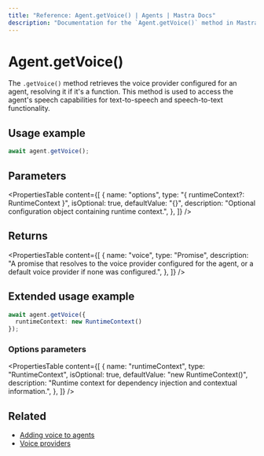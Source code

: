 ```yaml
---
title: "Reference: Agent.getVoice() | Agents | Mastra Docs"
description: "Documentation for the `Agent.getVoice()` method in Mastra agents, which retrieves the voice provider for speech capabilities."
---
```


# Agent.getVoice()

The `.getVoice()` method retrieves the voice provider configured for an agent, resolving it if it's a function. This method is used to access the agent's speech capabilities for text-to-speech and speech-to-text functionality.

## Usage example

```typescript copy
await agent.getVoice();
```

## Parameters

<PropertiesTable
  content={[
    {
      name: "options",
      type: "{ runtimeContext?: RuntimeContext }",
      isOptional: true,
      defaultValue: "{}",
      description: "Optional configuration object containing runtime context.",
    },
  ]}
/>

## Returns

<PropertiesTable
  content={[
    {
      name: "voice",
      type: "Promise<MastraVoice>",
      description: "A promise that resolves to the voice provider configured for the agent, or a default voice provider if none was configured.",
    },
  ]}
/>

## Extended usage example

```typescript copy
await agent.getVoice({
  runtimeContext: new RuntimeContext()
});
```

### Options parameters

<PropertiesTable
  content={[
    {
      name: "runtimeContext",
      type: "RuntimeContext",
      isOptional: true,
      defaultValue: "new RuntimeContext()",
      description: "Runtime context for dependency injection and contextual information.",
    },
  ]}
/>

## Related

- [Adding voice to agents](/agents/adding-voice)
- [Voice providers](../voice/mastra-voice)
